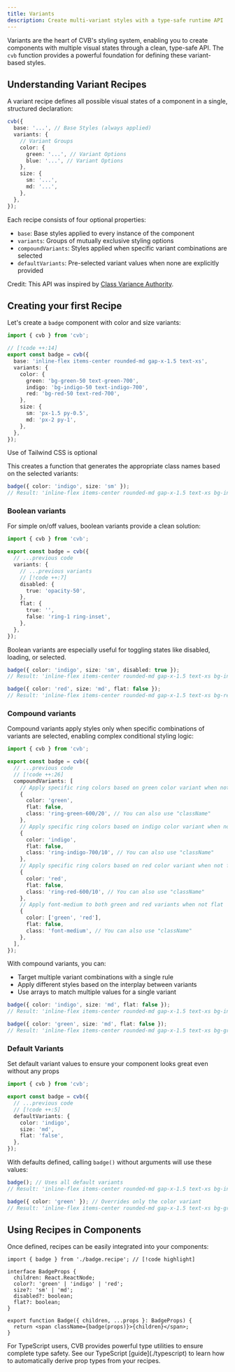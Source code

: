 ```yaml
---
title: Variants
description: Create multi-variant styles with a type-safe runtime API
---
```


Variants are the heart of CVB's styling system, enabling you to create components with multiple visual states through a
clean, type-safe API. The `cvb` function provides a powerful foundation for defining these variant-based styles.

## Understanding Variant Recipes

A variant recipe defines all possible visual states of a component in a single, structured declaration:

```ts
cvb({
  base: '...', // Base Styles (always applied)
  variants: {
    // Variant Groups
    color: {
      green: '...', // Variant Options
      blue: '...', // Variant Options
    },
    size: {
      sm: '...',
      md: '...',
    },
  },
});
```

Each recipe consists of four optional properties:

- `base`: Base styles applied to every instance of the component
- `variants`: Groups of mutually exclusive styling options
- `compoundVariants`: Styles applied when specific variant combinations are selected
- `defaultVariants`: Pre-selected variant values when none are explicitly provided

<Callout type="warn">Credit: This API was inspired by [Class Variance Authority](https://cva.style/).</Callout>

## Creating your first Recipe

Let's create a `badge` component with color and size variants:

```ts title="components/badge.recipe.ts"
import { cvb } from 'cvb';

// [!code ++:14]
export const badge = cvb({
  base: 'inline-flex items-center rounded-md gap-x-1.5 text-xs',
  variants: {
    color: {
      green: 'bg-green-50 text-green-700',
      indigo: 'bg-indigo-50 text-indigo-700',
      red: 'bg-red-50 text-red-700',
    },
    size: {
      sm: 'px-1.5 py-0.5',
      md: 'px-2 py-1',
    },
  },
});
```

<Callout>Use of Tailwind CSS is optional</Callout>

This creates a function that generates the appropriate class names based on the selected variants:

```ts
badge({ color: 'indigo', size: 'sm' });
// Result: 'inline-flex items-center rounded-md gap-x-1.5 text-xs bg-indigo-50 text-indigo-700 px-1.5 py-0.5'
```

### Boolean variants

For simple on/off values, boolean variants provide a clean solution:

```ts title="components/badge.recipe.ts"
import { cvb } from 'cvb';

export const badge = cvb({
  // ...previous code
  variants: {
    // ...previous variants
    // [!code ++:7]
    disabled: {
      true: 'opacity-50',
    },
    flat: {
      true: '',
      false: 'ring-1 ring-inset',
    },
  },
});
```

Boolean variants are especially useful for toggling states like disabled, loading, or selected.

```ts
badge({ color: 'indigo', size: 'sm', disabled: true });
// Result: 'inline-flex items-center rounded-md gap-x-1.5 text-xs bg-indigo-50 text-indigo-700 px-1.5 py-0.5 opacity-50'

badge({ color: 'red', size: 'md', flat: false });
// Result: 'inline-flex items-center rounded-md gap-x-1.5 text-xs bg-red-50 text-red-700 px-2 py-1 ring-1 ring-inset'
```

### Compound variants

Compound variants apply styles only when specific combinations of variants are selected, enabling complex conditional styling logic:

```ts title="components/badge.recipe.ts"
import { cvb } from 'cvb';

export const badge = cvb({
  // ...previous code
  // [!code ++:26]
  compoundVariants: [
    // Apply specific ring colors based on green color variant when not flat
    {
      color: 'green',
      flat: false,
      class: 'ring-green-600/20', // You can also use "className"
    },
    // Apply specific ring colors based on indigo color variant when not flat
    {
      color: 'indigo',
      flat: false,
      class: 'ring-indigo-700/10', // You can also use "className"
    },
    // Apply specific ring colors based on red color variant when not flat
    {
      color: 'red',
      flat: false,
      class: 'ring-red-600/10', // You can also use "className"
    },
    // Apply font-medium to both green and red variants when not flat
    {
      color: ['green', 'red'],
      flat: false,
      class: 'font-medium', // You can also use "className"
    },
  ],
});
```

With compound variants, you can:

- Target multiple variant combinations with a single rule
- Apply different styles based on the interplay between variants
- Use arrays to match multiple values for a single variant

```ts
badge({ color: 'indigo', size: 'md', flat: false });
// Result: 'inline-flex items-center rounded-md gap-x-1.5 text-xs bg-indigo-50 text-indigo-700 px-2 py-1 ring-1 ring-inset ring-indigo-700/10'

badge({ color: 'green', size: 'md', flat: false });
// Result: 'inline-flex items-center rounded-md gap-x-1.5 text-xs bg-green-50 text-green-700 px-2 py-1 ring-1 ring-inset ring-green-600/20 font-medium'
```

### Default Variants

Set default variant values to ensure your component looks great even without any props

```ts title="components/badge.recipe.ts"
import { cvb } from 'cvb';

export const badge = cvb({
  // ...previous code
  // [!code ++:5]
  defaultVariants: {
    color: 'indigo',
    size: 'md',
    flat: 'false',
  },
});
```

With defaults defined, calling `badge()` without arguments will use these values:

```ts
badge(); // Uses all default variants
// Result: 'inline-flex items-center rounded-md gap-x-1.5 text-xs bg-indigo-50 text-indigo-700 px-2 py-1 ring-1 ring-inset ring-indigo-700/10'

badge({ color: 'green' }); // Overrides only the color variant
// Result: 'inline-flex items-center rounded-md gap-x-1.5 text-xs bg-green-50 text-green-700 px-2 py-1 ring-1 ring-inset ring-green-600/20 font-medium'
```

## Using Recipes in Components

Once defined, recipes can be easily integrated into your components:

```tsx title="components/badge.tsx"
import { badge } from './badge.recipe'; // [!code highlight]

interface BadgeProps {
  children: React.ReactNode;
  color?: 'green' | 'indigo' | 'red';
  size?: 'sm' | 'md';
  disabled?: boolean;
  flat?: boolean;
}

export function Badge({ children, ...props }: BadgeProps) {
  return <span className={badge(props)}>{children}</span>;
}
```

<Callout type="info">
  For TypeScript users, CVB provides powerful type utilities to ensure complete type safety. See our TypeScript
  [guide](./typescript) to learn how to automatically derive prop types from your recipes.
</Callout>
